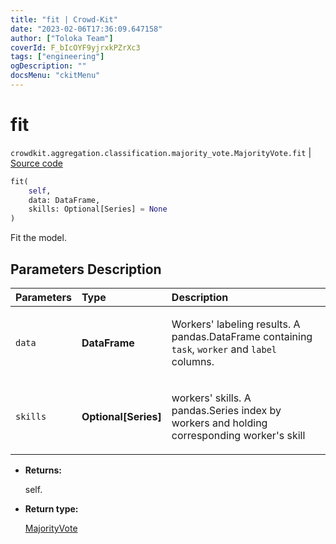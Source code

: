 ```yaml
---
title: "fit | Crowd-Kit"
date: "2023-02-06T17:36:09.647158"
author: ["Toloka Team"]
coverId: F_bIcOYF9yjrxkPZrXc3
tags: ["engineering"]
ogDescription: ""
docsMenu: "ckitMenu"
---
```


# fit
`crowdkit.aggregation.classification.majority_vote.MajorityVote.fit` | [Source code](https://github.com/Toloka/crowd-kit/blob/v1.2.0/crowdkit/aggregation/classification/majority_vote.py#L82)

```python
fit(
    self,
    data: DataFrame,
    skills: Optional[Series] = None
)
```

Fit the model.

## Parameters Description

| Parameters | Type | Description |
| :----------| :----| :-----------|
`data`|**DataFrame**|<p>Workers&#x27; labeling results. A pandas.DataFrame containing `task`, `worker` and `label` columns.</p>
`skills`|**Optional\[Series\]**|<p>workers&#x27; skills. A pandas.Series index by workers and holding corresponding worker&#x27;s skill</p>

* **Returns:**

  self.

* **Return type:**

  [MajorityVote](/docs-new/crowd-kit/reference/crowdkit.aggregation.classification.majority_vote.MajorityVote)
